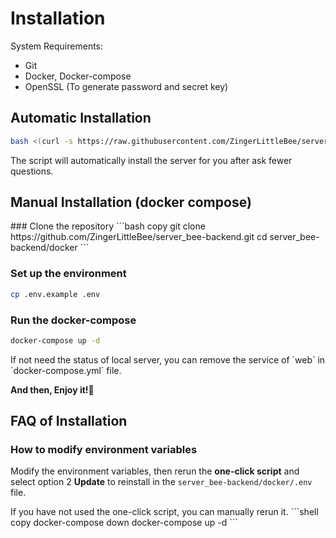 # Installation



System Requirements:
- Git
- Docker, Docker-compose
- OpenSSL (To generate password and secret key)

## Automatic Installation
```bash copy
bash <(curl -s https://raw.githubusercontent.com/ZingerLittleBee/server_bee-backend/main/script/setup.sh)
```
The script will automatically install the server for you after ask fewer questions.

## Manual Installation (docker compose)
<Steps>
### Clone the repository
```bash copy
git clone https://github.com/ZingerLittleBee/server_bee-backend.git
cd server_bee-backend/docker
```

### Set up the environment
```bash copy
cp .env.example .env
```

### Run the docker-compose
```bash copy
docker-compose up -d
```
</Steps>

<Callout type="info">
    If not need the status of local server, you can remove the service of `web` in `docker-compose.yml` file.
</Callout>

**And then, Enjoy it!🎉**

## FAQ of Installation
### How to modify environment variables
Modify the environment variables, then rerun the **one-click script** and select option 2 **Update** to reinstall in the `server_bee-backend/docker/.env` file.

<Callout type="info">
    If you have not used the one-click script, you can manually rerun it.
    ```shell copy
    docker-compose down
    docker-compose up -d
    ```
</Callout>
